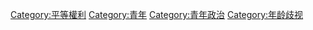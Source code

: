 [[Category:平等權利|Category:平等權利]]
[[Category:青年|Category:青年]]
[[Category:青年政治|Category:青年政治]]
[[Category:年龄歧视|Category:年龄歧视]]